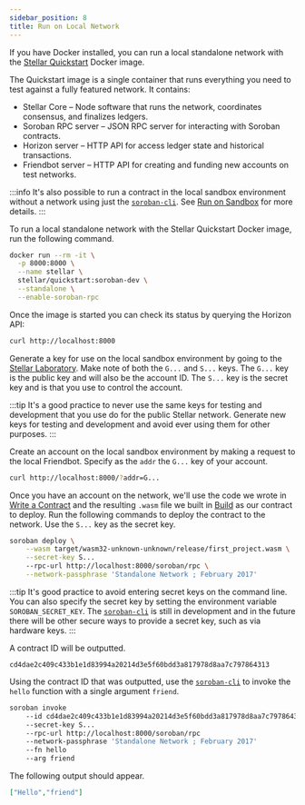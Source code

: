 ```yaml
---
sidebar_position: 8
title: Run on Local Network
---
```


If you have Docker installed, you can run a local standalone network with the
[Stellar Quickstart] Docker image.

The Quickstart image is a single container that runs everything you need to test
against a fully featured network. It contains:

- Stellar Core – Node software that runs the network, coordinates consensus, and
finalizes ledgers.
- Soroban RPC server – JSON RPC server for interacting with Soroban contracts.
- Horizon server – HTTP API for access ledger state and historical transactions.
- Friendbot server – HTTP API for creating and funding new accounts on test
networks.

:::info
It's also possible to run a contract in the local sandbox environment without a
network using just the [`soroban-cli`]. See [Run on Sandbox] for more details.
:::

To run a local standalone network with the Stellar Quickstart Docker image,
run the following command.

```sh
docker run --rm -it \
  -p 8000:8000 \
  --name stellar \
  stellar/quickstart:soroban-dev \
  --standalone \
  --enable-soroban-rpc
```

Once the image is started you can check its status by querying the Horizon API:
```sh
curl http://localhost:8000
```

Generate a key for use on the local sandbox environment by going to the [Stellar
Laboratory]. Make note of both the `G...` and `S...` keys. The `G...` key is the
public key and will also be the account ID. The `S...` key is the secret key and
is that you use to control the account.

:::tip
It's a good practice to never use the same keys for testing and development that
you use do for the public Stellar network. Generate new keys for testing and
development and avoid ever using them for other purposes.
:::

Create an account on the local sandbox environment by making a request to the
local Friendbot. Specify as the `addr` the `G...` key of your account.

```sh
curl http://localhost:8000/?addr=G...
```

Once you have an account on the network, we'll use the code we wrote in [Write a
Contract] and the resulting `.wasm` file we built in [Build] as our contract to
deploy. Run the following commands to deploy the contract to the network. Use
the `S...` key as the secret key.

```sh
soroban deploy \
    --wasm target/wasm32-unknown-unknown/release/first_project.wasm \
    --secret-key S...
    --rpc-url http://localhost:8000/soroban/rpc \
    --network-passphrase 'Standalone Network ; February 2017'
```

:::tip
It's good practice to avoid entering secret keys on the command line. You can
also specify the secret key by setting the environment variable
`SOROBAN_SECRET_KEY`. The [`soroban-cli`] is still in development and in the
future there will be other secure ways to provide a secret key, such as via
hardware keys.
:::

A contract ID will be outputted.

```
cd4dae2c409c433b1e1d83994a20214d3e5f60bdd3a817978d8aa7c797864313
```

Using the contract ID that was outputted, use the [`soroban-cli`] to invoke the
`hello` function with a single argument `friend`.

```sh
soroban invoke
    --id cd4dae2c409c433b1e1d83994a20214d3e5f60bdd3a817978d8aa7c797864313
    --secret-key S...
    --rpc-url http://localhost:8000/soroban/rpc
    --network-passphrase 'Standalone Network ; February 2017'
    --fn hello
    --arg friend
```

The following output should appear.

```json
["Hello","friend"]
```

[Write a Contract]: write-a-contract
[Run on a Local Network]: run-on-local-network
[Build]: build
[`soroban-cli`]: ../getting-started/setup#install-the-soroban-cli
[Stellar Laboratory]: https://laboratory.stellar.org/#account-creator?network=test
[Run on Sandbox]: run-on-sandbox
[Stellar Quickstart]: https://github.com/stellar/quickstart
